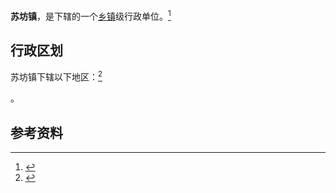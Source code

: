 {{中国乡级行政区|61/04/31/101/000}}

'''苏坊镇'''，是{{PRC admin/fullname|61/04/31/101/000|3}}下辖的一个[[乡镇|乡镇]]级行政单位。<ref>{{PRC admin/ref sgc|{{PRC admin/parent|61/04/31/101/000}}}}</ref>

== 行政区划 ==

苏坊镇下辖以下地区：<ref>{{PRC admin/ref sgc|61/04/31/101/000}}</ref>

{{PRC admin/children|61/04/31/101/000}}。

== 参考资料 ==

{{reflist}}

{{行政区划小作品}}
{{PRC admin/navcat|61/04/31/101/000}}